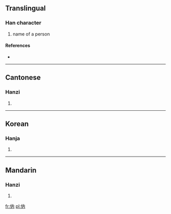 ==Translingual==

===Han character===
{{Han char|rn=9|rad=人|as=04|sn=6|four=|canj=人人月 (OOB)}}

# name of a person

====References====
* {{Han ref|kx=0096.090|hdz=10122.010|uh=343B|ud=13371}}

----

==Cantonese==

===Hanzi===
{{yue-hanzi|jyut=|y=fu1, mou5 noi6}}

# {{defn|lang=yue|sort=人04}}

----

==Korean==

===Hanja===
{{ko-hanja|hangeul=내|rv=nae|mr=nae|y=nay}}

# {{defn|lang=ko|sort=人04}}

----

==Mandarin==

===Hanzi===
{{cmn-hanzi|pin=[[nèi]] ([[nei4]])|wg=nei<sup>4</sup>}}

# {{defn|lang=cmn|sort=人04}}

[[fr:㐻]]
[[pl:㐻]]